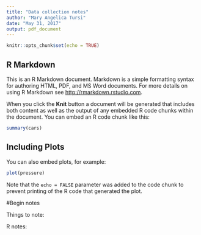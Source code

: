 ```yaml
---
title: "Data collection notes"
author: "Mary Angelica Tursi"
date: "May 31, 2017"
output: pdf_document
---
```


```r
knitr::opts_chunk$set(echo = TRUE)
```

## R Markdown

This is an R Markdown document. Markdown is a simple formatting syntax for authoring HTML, PDF, and MS Word documents. For more details on using R Markdown see <http://rmarkdown.rstudio.com>.

When you click the **Knit** button a document will be generated that includes both content as well as the output of any embedded R code chunks within the document. You can embed an R code chunk like this:

```r
summary(cars)
```

## Including Plots

You can also embed plots, for example:

```r
plot(pressure)
```

Note that the `echo = FALSE` parameter was added to the code chunk to prevent printing of the R code that generated the plot.

#Begin notes

Things to note: 
\begin{itemize}
\item Collecting Data: know your metadata!  This is anything that makes sense of your data but is not the data itself.  How did You collect your data? When? Where?  What types of measurements are you using?  Remember to document your reasoning when working on your research!

\item If you have vocabular in reference to data, define your terms.  Make it so that someone else can read and reproduce your work. 

\item Protocols:  conentional types are scientific publications, lab docs, notebooks, but mordenr collaborative versions include things like Github. 

\end{itemize}

R notes: 

\begin{itemize}

\item Vectors: 1xn 
\item Matrix: mxn
\item Array:  $\Pi n_i$
\item Data frame: contains different types of data, mxn
\item List: sequence of data types

\end{itemize}